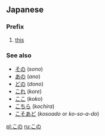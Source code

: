 ==Japanese==
{{Japanese demonstratives}}
===Prefix===
{{ja-pos|h|prefix|rom=kono}}

# [[this]]

===See also===
*[[その]] (''sono'')
*[[あの]] (''ano'')
*[[どの]] (''dono'')
*[[これ]] (''kore'')
*[[ここ]] (''koko'')
*[[こちら]] (''kochira'')
*[[こそあど]] (''kosoado'' or ''ko-so-a-do'')
<!-- only ko- and -no forms of ko-so-a-do words should be here -->

[[pl:この]]
[[ru:この]]